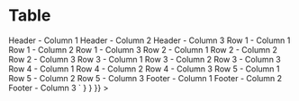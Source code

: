 
<Meta title="Table" component={Table} />

# Table

<Canvas>
  <Story
    name="Table"
    parameters={{
      docs: {
        source: {
          code: dedent`
            <Table footnote="This is some footnote text about the table above.">
              <thead>
                <th>Header - Column 1</th>
                <th>Header - Column 2</th>
                <th>Header - Column 3</th>
              </thead>
              <tbody>
                <tr>
                  <td>Row 1 - Column 1</td>
                  <td>Row 1 - Column 2</td>
                  <td>Row 1 - Column 3</td>
                </tr>
                <tr>
                  <td>Row 2 - Column 1</td>
                  <td>Row 2 - Column 2</td>
                  <td>Row 2 - Column 3</td>
                </tr>
                <tr>
                  <td>Row 3 - Column 1</td>
                  <td>Row 3 - Column 2</td>
                  <td>Row 3 - Column 3</td>
                </tr>
                <tr>
                  <td>Row 4 - Column 1</td>
                  <td>Row 4 - Column 2</td>
                  <td>Row 4 - Column 3</td>
                </tr>
                <tr>
                  <td>Row 5 - Column 1</td>
                  <td>Row 5 - Column 2</td>
                  <td>Row 5 - Column 3</td>
                </tr>
              </tbody>
              <tfoot>
                <td>Footer - Column 1</td>
                <td>Footer - Column 2</td>
                <td>Footer - Column 3</th>
              </tfoot>
            </Table>`
        }
      }
    }}
  >
    <TableExample />
  </Story>
  <ArgsTable of={Table} />
</Canvas>
